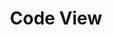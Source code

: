 ---
title: 'Code View'
description: 'Explore the code view feature in Amplication for inspecting generated code.'
icon: 'laptop-code'
---